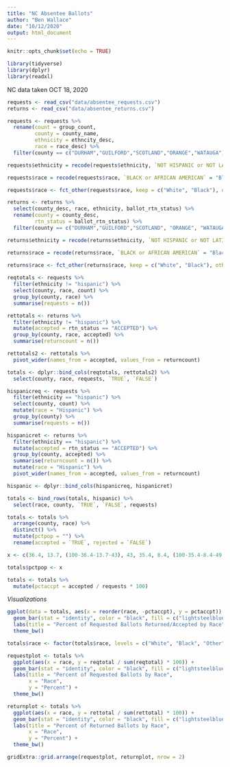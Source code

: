 ```yaml
---
title: "NC Absentee Ballots"
author: "Ben Wallace"
date: "10/12/2020"
output: html_document
---
```


```r
knitr::opts_chunk$set(echo = TRUE)
```

```r
library(tidyverse)
library(dplyr)
library(readxl)
```

NC data taken OCT 18, 2020

```r
requests <- read_csv("data/absentee_requests.csv")
returns <- read_csv("data/absentee_returns.csv")
```

```r
requests <- requests %>%
  rename(count = group_count,
         county = county_name,
         ethnicity = ethncity_desc,
         race = race_desc) %>%
  filter(county == c("DURHAM","GUILFORD","SCOTLAND","ORANGE","WATAUGA"))

requests$ethnicity = recode(requests$ethnicity, `NOT HISPANIC or NOT LATINO` = "nonhispanic" , `HISPANIC or LATINO` = "hispanic", `UNDESIGNATED` = "undesignated")

requests$race = recode(requests$race, `BLACK or AFRICAN AMERICAN` = "Black", `INDIAN AMERICAN or ALASKA NATIVE` = "indianamerican", `TWO or MORE RACES` = "multiracial", `WHITE` = "White", `UNDESIGNATED` = "undesignated", `ASIAN` = "Asian", `NATIVE HAWAIIAN or PACIFIC ISLANDER` = "pacislander", `OTHER` = "Other")

requests$race <- fct_other(requests$race, keep = c("White", "Black"), other_level = "Other") 
```

```r
returns <- returns %>%
  select(county_desc, race, ethnicity, ballot_rtn_status) %>%
  rename(county = county_desc,
         rtn_status = ballot_rtn_status) %>%
  filter(county == c("DURHAM","GUILFORD","SCOTLAND", "ORANGE", "WATAUGA"))

returns$ethnicity = recode(returns$ethnicity, `NOT HISPANIC or NOT LATINO` = "nonhispanic", `HISPANIC or LATINO` = "hispanic", `UNDESIGNATED` = "undesignated", `ASIAN` = "Asian", `NATIVE HAWAIIAN or PACIFIC ISLANDER` = "pacislander", `OTHER` = "Other")

returns$race = recode(returns$race, `BLACK or AFRICAN AMERICAN` = "Black", `INDIAN AMERICAN or ALASKA NATIVE` = "indianamerican", `TWO or MORE RACES` = "multiracial", `WHITE` = "White", `UNDESIGNATED` = "undesignated", `ASIAN` = "Asian", `NATIVE HAWAIIAN or PACIFIC ISLANDER` = "pacislander", `OTHER` = "Other")
  
returns$race <- fct_other(returns$race, keep = c("White", "Black"), other_level = "Other")
```

```r

reqtotals <- requests %>%
  filter(ethnicity != "hispanic") %>%
  select(county, race, count) %>%
  group_by(county, race) %>%
  summarise(requests = n())

rettotals <- returns %>%
  filter(ethnicity != "hispanic") %>%
  mutate(accepted = rtn_status == "ACCEPTED") %>%
  group_by(county, race, accepted) %>%
  summarise(returncount = n())

rettotals2 <- rettotals %>%
  pivot_wider(names_from = accepted, values_from = returncount)

totals <- dplyr::bind_cols(reqtotals, rettotals2) %>%
  select(county, race, requests, `TRUE`, `FALSE`)
```

```r
hispanicreq <- requests %>%
  filter(ethnicity == "hispanic") %>%
  select(county, count) %>%
  mutate(race = "Hispanic") %>%
  group_by(county) %>%
  summarise(requests = n())

hispanicret <- returns %>%
  filter(ethnicity == "hispanic") %>%
  mutate(accepted = rtn_status == "ACCEPTED") %>%
  group_by(county, accepted) %>%
  summarise(returncount = n()) %>%
  mutate(race = "Hispanic") %>%
  pivot_wider(names_from = accepted, values_from = returncount)

hispanic <- dplyr::bind_cols(hispanicreq, hispanicret) 

totals <- bind_rows(totals, hispanic) %>%
  select(race, county, `TRUE`, `FALSE`, requests)
```

```r
totals <- totals %>%
  arrange(county, race) %>%
  distinct() %>%
  mutate(pctpop = "") %>%
  rename(accepted = `TRUE`, rejected = `FALSE`)

x <- c(36.4, 13.7, (100-36.4-13.7-43), 43, 35.4, 8.4, (100-35.4-8.4-49.4), 49.4, 11.8, 8.6,(100-11.8-8.6-69.5), 69.5, 38.9, 3.3, (100-38.9-3.3-42.5), 42.5, 1.8, 4, (100-1.8-4-91.4), 91.4)

totals$pctpop <- x
```


```r
  
totals <- totals %>%
  mutate(pctaccpt = accepted / requests * 100)
```

*Visualizations*

```r
ggplot(data = totals, aes(x = reorder(race, -pctaccpt), y = pctaccpt)) +
  geom_bar(stat = "identity", color = "black", fill = c("lightsteelblue1", "lightsteelblue2", "lightsteelblue", "lightsteelblue3", "lightsteelblue4")) +
  labs(title = "Percent of Requested Ballots Returned/Accepted by Race", x = "Race", y = "Percent") +
  theme_bw()

```


```r

totals$race <- factor(totals$race, levels = c("White", "Black", "Other", "Hispanic", "Asian"))

requestplot <- totals %>%
  ggplot(aes(x = race, y = reqtotal / sum(reqtotal) * 100)) +
  geom_bar(stat = "identity", color = "black", fill = c("lightsteelblue1", "lightsteelblue2", "lightsteelblue", "lightsteelblue3", "lightsteelblue4")) +
  labs(title = "Percent of Requested Ballots by Race", 
       x = "Race",
       y = "Percent") +
  theme_bw()

returnplot <- totals %>%
  ggplot(aes(x = race, y = rettotal / sum(rettotal) * 100)) +
  geom_bar(stat = "identity", color = "black", fill = c("lightsteelblue1", "lightsteelblue2", "lightsteelblue", "lightsteelblue3", "lightsteelblue4")) +
  labs(title = "Percent of Returned Ballots by Race", 
       x = "Race", 
       y = "Percent") +
  theme_bw()

gridExtra::grid.arrange(requestplot, returnplot, nrow = 2)
```


